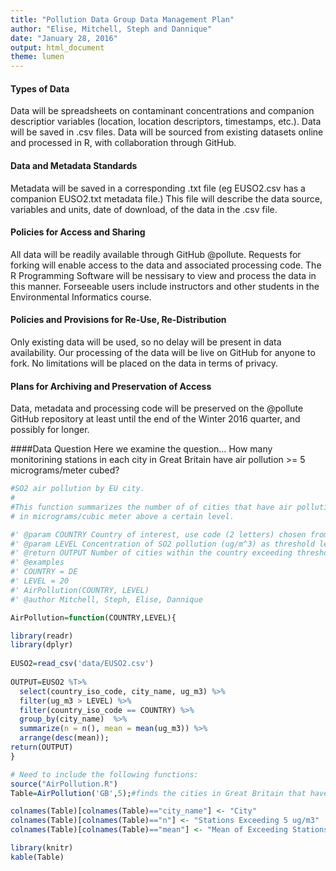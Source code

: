 ```yaml
---
title: "Pollution Data Group Data Management Plan"
author: "Elise, Mitchell, Steph and Dannique"
date: "January 28, 2016"
output: html_document
theme: lumen
---
```


#### Types of Data
Data will be spreadsheets on contaminant concentrations and companion descriptior variables (location, location descriptors, timestamps, etc.).
Data will be saved in .csv files.
Data will be sourced from existing datasets online and processed in R, with collaboration through GitHub.


#### Data and Metadata Standards
Metadata will be saved in a corresponding .txt file (eg EUSO2.csv has a companion EUSO2.txt metadata file.) This file will describe the data source, variables and units, date of download, of the data in the .csv file.

#### Policies for Access and Sharing
All data will be readily available through GitHub @pollute.  Requests for forking will enable access to the data and associated processing code. The R Programming Software will be nessisary to view and process the data in this manner. Forseeable users include instructors and other students in the Environmental Informatics course.

#### Policies and Provisions for Re-Use, Re-Distribution
Only existing data will be used, so no delay will be present in data availability. Our processing of the data will be live on GitHub for anyone to fork. No limitations will be placed on the data in terms of privacy.

#### Plans for Archiving and Preservation of Access
Data, metadata and processing code will be preserved on the @pollute GitHub repository at least until the end of the Winter 2016 quarter, and possibly for longer.


####Data Question
Here we examine the question... How many monitorining stations in each city in Great Britain have air pollution >= 5 micrograms/meter cubed?

```r
#SO2 air pollution by EU city.
#
#This function summarizes the number of of cities that have air pollution levels 
# in micrograms/cubic meter above a certain level.

#' @param COUNTRY Country of interest, use code (2 letters) chosen from EUSO2 dataset
#' @param LEVEL Concentration of SO2 pollution (ug/m^3) as threshold level
#' @return OUTPUT Number of cities within the country exceeding threshold level
#' @examples 
#' COUNTRY = DE
#' LEVEL = 20
#' AirPollution(COUNTRY, LEVEL)
#' @author Mitchell, Steph, Elise, Dannique

AirPollution=function(COUNTRY,LEVEL){

library(readr)
library(dplyr)
  
EUSO2=read_csv('data/EUSO2.csv')
  
OUTPUT=EUSO2 %T>% 
  select(country_iso_code, city_name, ug_m3) %>% 
  filter(ug_m3 > LEVEL) %>% 
  filter(country_iso_code == COUNTRY) %>% 
  group_by(city_name)  %>% 
  summarize(n = n(), mean = mean(ug_m3)) %>%
  arrange(desc(mean));
return(OUTPUT)
}
```

```r
# Need to include the following functions:
source("AirPollution.R")
Table=AirPollution('GB',5);#finds the cities in Great Britain that have pollution >= 5 micrograms/meter cubed

colnames(Table)[colnames(Table)=="city_name"] <- "City"
colnames(Table)[colnames(Table)=="n"] <- "Stations Exceeding 5 ug/m3"
colnames(Table)[colnames(Table)=="mean"] <- "Mean of Exceeding Stations (ug/m3)"

library(knitr)
kable(Table)
```
